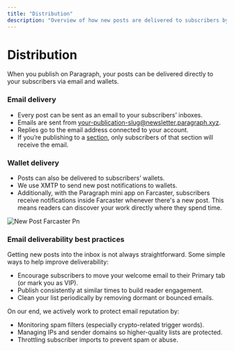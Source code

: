 ```yaml
---
title: "Distribution"
description: "Overview of how new posts are delivered to subscribers by email and to wallets."
---
```



# Distribution

When you publish on Paragraph, your posts can be delivered directly to your subscribers via email and wallets.

### Email delivery

- Every post can be sent as an email to your subscribers’ inboxes.
- Emails are sent from [your-publication-slug@newsletter.paragraph.xyz](mailto:your-publication-slug@newsletter.paragraph.xyz).
- Replies go to the email address connected to your account.
- If you’re publishing to a [section](/publish/sections), only subscribers of that section will receive the email.

### Wallet delivery

- Posts can also be delivered to subscribers’ wallets.
- We use XMTP to send new post notifications to wallets.
- Additionally, with the Paragraph mini app on Farcaster, subscribers receive notifications inside Farcaster whenever there's a new post. This means readers can discover your work directly where they spend time.

![New Post Farcaster Pn](/images/new-post-farcaster.png)

### Email deliverability best practices

Getting new posts into the inbox is not always straightforward. Some simple ways to help improve deliverability:

- Encourage subscribers to move your welcome email to their Primary tab (or mark you as VIP).
- Publish consistently at similar times to build reader engagement.
- Clean your list periodically by removing dormant or bounced emails.

On our end, we actively work to protect email reputation by:

- Monitoring spam filters (especially crypto-related trigger words).
- Managing IPs and sender domains so higher-quality lists are protected.
- Throttling subscriber imports to prevent spam or abuse.